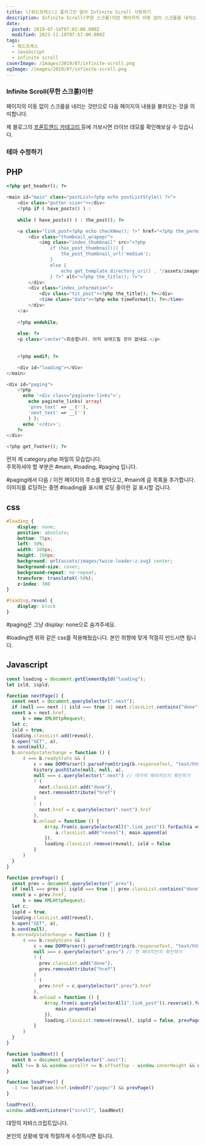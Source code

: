 ```yaml
---
title: \[워드프레스\] 플러그인 없이 Infinite Scroll 사용하기
description: Infinite Scroll(무한 스크롤)이란 페이지의 이동 없이 스크롤을 내리는 것만으로 다음 페이지의 내용을 불러오는 것을 의미합니다. 제 블로그의 프론트엔드 카테고리 등에 가보시면 라이브 데모를 확인해보실 수 있습니다.
date:
  posted: 2019-07-14T07:01:00.000Z
  modified: 2023-11-19T07:57:00.000Z
tags:
  - 워드프레스
  - JavaScript
  - infinite scroll
coverImage: /images/2019/07/infinite-scroll.png
ogImage: /images/2019/07/infinite-scroll.png
---
```


### Infinite Scroll(무한 스크롤)이란

페이지의 이동 없이 스크롤을 내리는 것만으로 다음 페이지의 내용을 불러오는 것을 의미합니다.

제 블로그의 [프론트엔드 카테고리 ](/frontend)등에 가보시면 라이브 데모를 확인해보실 수 있습니다.

### 테마 수정하기

## PHP

```php
<?php get_header(); ?>

<main id="main" class="postList<?php echo postListStyle() ?>">
    <div class="gutter-sizer"></div>
    <?php if ( have_posts() ) : 
    
    while ( have_posts() ) : the_post(); ?>

    <a class="link_post<?php echo checkNew(); ?>" href="<?php the_permalink() ?>">
        <div class="thumbnail_wrapepr">
            <img class="index_thumbnail" src="<?php
                if (has_post_thumbnail()) {
                    the_post_thumbnail_url('medium');
                }
                else {
                    echo get_template_directory_uri() . "/assets/images/noimg.png";
                } ?>" alt="<?php the_title(); ?>">
        </div>
        <div class="index_information">
            <div class="tit_post"><?php the_title(); ?></div>
            <time class="date"><?php echo timeFormat(); ?></time>
        </div>
    </a>
    
    <?php endwhile; 
    
    else: ?>
    <p class="center">죄송합니다. 아직 보여드릴 것이 없네요.</p>
    
    
    <?php endif; ?>

    <div id="loading"></div>
</main>

<div id="paging">
    <?php
      echo '<div class="paginate-links">';
        echo paginate_links( array(
        'prev_text' => __(''),
        'next_text' => __('')
        ) );
      echo '</div>';
    ?>
</div>

<?php get_footer(); ?>
```

먼저 제 category.php 파일의 모습입니다.  
주목하셔야 할 부분은 #main, #loading, #paging 입니다.

#paging에서 다음 / 이전 페이지의 주소를 받아오고, #main에 글 목록을 추가합니다.  
이미지를 로딩하는 중엔 #loading을 표시해 로딩 중이란 걸 표시할 겁니다.

## css

```css
#loading {
    display: none;
    position: absolute;
    bottom: 75px;
    left: 50%;
    width: 100px;
    height: 100px;
    background: url(assets/images/twice-loader-z.svg) center;
    background-size: cover;
    background-repeat: no-repeat;
    transform: translateX(-50%);
    z-index: 300
}

#loading.reveal {
    display: block
}
```

#paging은 그냥 display: none으로 숨겨주세요.

#loading엔 위와 같은 css를 적용해뒀습니다. 본인 취향에 맞게 적절히 만드시면 됩니다.

## Javascript

```js
const loading = document.getElementById("loading");
let isld, ispld;

function nextPage() {
  const next = document.querySelector(".next");
  if (null === next || isld === true || next.classList.contains("done")) return !1; // 로딩 하지 않아야 할 상황에 로딩하는 것 방지용
  const a = next.href,
      b = new XMLHttpRequest;
  let c;
  isld = true,
  loading.classList.add(reveal),
  b.open("GET", a),
  b.send(null),
  b.onreadystatechange = function () {
      4 === b.readyState && (
          c = new DOMParser().parseFromString(b.responseText, "text/html"),
          history.pushState(null, null, a),
          null === c.querySelector(".next") // 마지막 페이지인지 확인하기
          ? (
            next.classList.add("done"),
            next.removeAttribute("href")
          )
          : (
            next.href = c.querySelector(".next").href
          ),
          b.onload = function () {
              Array.from(c.querySelectorAll(".link_post")).forEach(a => {
                  a.classList.add("reveal"), main.append(a)
              }),
              loading.classList.remove(reveal), isld = false
          }
      )
  }
}

function prevPage() {
  const prev = document.querySelector(".prev");
  if (null === prev || ispld === true || prev.classList.contains("done")) return !1; // 로딩 하지 않아야 할 상황에 로딩하는 것 방지용
  const a = prev.href,
      b = new XMLHttpRequest;
  let c;
  ispld = true,
  loading.classList.add(reveal),
  b.open("GET", a),
  b.send(null),
  b.onreadystatechange = function () {
      4 === b.readyState && (
          c = new DOMParser().parseFromString(b.responseText, "text/html"),
          null === c.querySelector(".prev") // 첫 페이지인지 확인하기
          ? (
            prev.classList.add("done"),
            prev.removeAttribute("href")
          )
          : (
            prev.href = c.querySelector(".prev").href
          ),
          b.onload = function () {
              Array.from(c.querySelectorAll(".link_post")).reverse().forEach(a => { // 이전 페이지 글이니 Array 역순으로 정렬합니다
                  main.prepend(a)
              }),
              loading.classList.remove(reveal), ispld = false, prevPage() // 첫 페이지까지 로딩을 계속하는 재귀함수입니다
          }
      )
  }
}

function loadNext() {
  const b = document.querySelector(".next");
  null !== b && window.scrollY >= b.offsetTop - window.innerHeight && nextPage()
}

function loadPrev() {
  -1 !== location.href.indexOf("/page/") && prevPage()
}

loadPrev(),
window.addEventListener("scroll", loadNext)
```

대망의 자바스크립트입니다.

본인의 상황에 맞게 적절하게 수정하시면 됩니다.